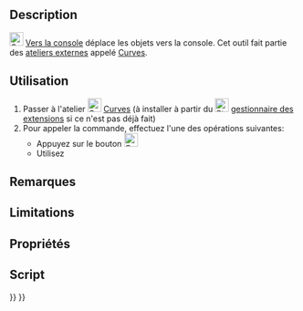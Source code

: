 <languages/>

{{Docnav/fr
|[[Curves_SegmentSurface/fr|Segmenter une surface]]
|[[Curves_CompressionSpring/fr|Ressort de compression]]
|[[Curves_Workbench/fr|Atelier Curves]]
|IconL=Curves_SegmentSurface.svg
|IconR=Curves_CompressionSpring.svg
|IconC=Curves_workbench_icon.svg
}}

{{GuiCommand/fr
|Name=Curves ToConsole
|Name/fr=Curves Vers la console
|MenuLocation=Misc. → Objects to Console
|Workbenches=[[Curves_Workbench/fr|Curves]]
}}

==Description==

[[Image:Curves_ToConsole.svg|24px]] [[Curves_ToConsole/fr|Vers la console]] déplace les objets vers la console. Cet outil fait partie des [[External_workbenches/fr|ateliers externes]] appelé [[Curves_Workbench/fr|Curves]].

<span id="Usage"></span>
==Utilisation==

# Passer à l'atelier [[Image:Curves_workbench_icon.svg|24px]] [[Curves_Workbench/fr|Curves]] (à installer à partir du [[Image:Std_AddonMgr.svg|24px]] [[Std_AddonMgr/fr|gestionnaire des extensions]] si ce n'est pas déjà fait)
# Pour appeler la commande, effectuez l'une des opérations suivantes:
#* Appuyez sur le bouton [[Image:Curves_ToConsole.svg|24px]] 
#* Utilisez {{MenuCommand|Misc. → Objects to Console}}


<span id="Notes"></span>
==Remarques==


==Limitations==


<span id="Properties"></span>
==Propriétés==


<span id="Scripting"></span>
==Script==


{{Docnav/fr
|[[Curves_SegmentSurface/fr|Segmenter une surface]]
|[[Curves_CompressionSpring/fr|Ressort de compression]]
|[[Curves_Workbench/fr|Atelier Curves]]
|IconL=Curves_SegmentSurface.svg
|IconR=Curves_CompressionSpring.svg
|IconC=Curves_workbench_icon.svg
}}

{{Curves Tools navi{{#translation:}}}}
{{Userdocnavi{{#translation:}}}}